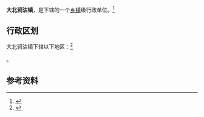 {{中国乡级行政区|12/02/21/111/000}}

'''大北涧沽镇'''，是{{PRC admin/fullname|12/02/21/111/000|3}}下辖的一个[[乡镇|乡镇]]级行政单位。<ref>{{PRC admin/ref sgc|{{PRC admin/parent|12/02/21/111/000}}}}</ref>

== 行政区划 ==

大北涧沽镇下辖以下地区：<ref>{{PRC admin/ref sgc|12/02/21/111/000}}</ref>

{{PRC admin/children|12/02/21/111/000}}。

== 参考资料 ==

{{reflist}}

{{行政区划小作品}}
{{PRC admin/navcat|12/02/21/111/000}}